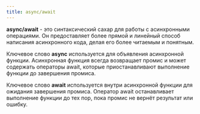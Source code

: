 ```yaml
---
title: async/await
---
```


**async/await** - это синтаксический сахар для работы с асинхронными операциями. Он предоставляет более прямой и линейный способ написания асинхронного кода, делая его более читаемым и понятным.

Ключевое слово **async** используется для объявления асинхронной функции. Асинхронная функция всегда возвращает промис и может содержать операторы await, которые приостанавливают выполнение функции до завершения промиса.

Ключевое слово **await** используется внутри асинхронной функции для ожидания завершения промиса. Оператор await останавливает выполнение функции до тех пор, пока промис не вернёт результат или ошибку.
